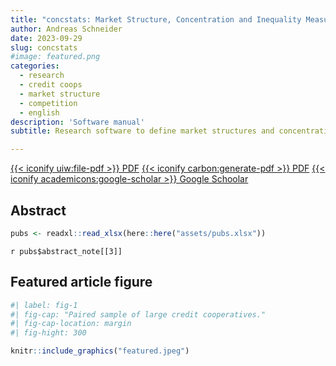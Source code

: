 ```yaml
---
title: "concstats: Market Structure, Concentration and Inequality Measures, with R"
author: Andreas Schneider
date: 2023-09-29
slug: concstats
#image: featured.png
categories:
  - research 
  - credit coops
  - market structure
  - competition
  - english
description: 'Software manual'
subtitle: Research software to define market structures and concentration in a given market.

---
```


[{{< iconify uiw:file-pdf >}} PDF](https://joss.theoj.org/papers/10.21105/joss.05885){.btn .btn-outline-primary}
[{{< iconify carbon:generate-pdf >}} PDF](https://www.theoj.org/joss-papers/joss.05885/10.21105.joss.05885.pdf){.btn .btn-outline-primary}
[{{< iconify academicons:google-scholar >}} Google Schoolar](https://scholar.google.com/citations?view_op=view_citation&hl=en&user=SfuAT-QAAAAJ&sortby=pubdate&citation_for_view=SfuAT-QAAAAJ:UeHWp8X0CEIC){.btn .btn-outline-primary}


## Abstract

```r
pubs <- readxl::read_xlsx(here::here("assets/pubs.xlsx"))
```

`r pubs$abstract_note[[3]]`


## Featured article figure

```r
#| label: fig-1
#| fig-cap: "Paired sample of large credit cooperatives."
#| fig-cap-location: margin
#| fig-hight: 300

knitr::include_graphics("featured.jpeg")
```



